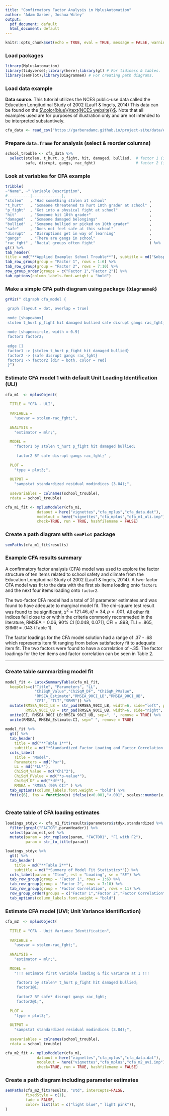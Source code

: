 ```yaml
---
title: "Confirmatory Factor Analysis in MplusAutomation"
author: 'Adam Garber, Joshua Wiley'
output:
  pdf_document: default
  html_document: default
---
```


```r
knitr::opts_chunk$set(echo = TRUE, eval = TRUE, message = FALSE, warning = FALSE)
```

### Load packages
```r

library(MplusAutomation)
library(tidyverse);library(here);library(gt) # For tidiness & tables. 
library(semPlot);library(DiagrammeR) # For creating path diagrams.

```

### Load data example 

**Data source.** This tutorial utilizes the NCES public-use data called the Education Longitudinal Study of 2002 (Lauff & Ingels, 2014) This data can be found on the [$\color{blue}{\text{NCES website}}$](https://nces.ed.gov/surveys/els2002/avail_data.asp). Note that all examples used are for purposes of illustration only and are not intended to be interpreted substantively.
```r

cfa_data <- read_csv("https://garberadamc.github.io/project-site/data/els_sub5_data.csv")

```

### Prepare `data.frame` for analysis (select & reorder columns)
```r

school_trouble <- cfa_data %>% 
  select(stolen, t_hurt, p_fight, hit, damaged, bullied,  # factor 1 (indicators)
         safe, disrupt, gangs, rac_fght)                  # factor 2 (indicators)

```

### Look at variables for CFA example
```r
tribble(
~"Name", ~" Variable Description", 
#----------|-------------|,
"stolen"   , "Had something stolen at school"                   ,
"t_hurt"   , "Someone threatened to hurt 10th grader at school" ,
"p_fight"  , "Got into a physical fight at school"              ,
"hit"      , "Someone hit 10th grader"                          ,
"damaged"  , "Someone damaged belongings"                       ,
"bullied"  , "Someone bullied or picked on 10th grader"         ,
"safe"     , "Does not feel safe at this school"                ,
"disrupt"  , "Disruptions get in way of learning"               ,
"gangs"    , "There are gangs in school"                        ,
"rac_fght" , "Racial groups often fight"                        ) %>% 
gt() %>% 
tab_header(
title = md("**Applied Example: School Trouble**"), subtitle = md("&nbsp;")) %>%
tab_row_group(group = "Factor 1", rows = 1:6) %>%
tab_row_group(group = "Factor 2", rows = 7:10) %>%
row_group_order(groups = c("Factor 1","Factor 2")) %>% 
tab_options(column_labels.font.weight = "bold")
```

\newpage

### Make a simple CFA path diagram using package {`DiagrammeR`} 
```r

grViz(" digraph cfa_model {

 graph [layout = dot, overlap = true]
 
 node [shape=box]
 stolen t_hurt p_fight hit damaged bullied safe disrupt gangs rac_fght;
 
 node [shape=circle, width = 0.9]
 factor1 factor2;
 
 edge []
 factor1 -> {stolen t_hurt p_fight hit damaged bullied}
 factor2 -> {safe disrupt gangs rac_fght}
 factor1 -> factor2 [dir = both, color = red]
 }")

```

\newpage

### Estimate CFA model 1 with default Unit Loading Identification (ULI)
```r

cfa_m1  <- mplusObject(
  
  TITLE = "CFA - ULI", 
  
  VARIABLE = 
    "usevar = stolen-rac_fght;", 
  
  ANALYSIS = 
    "estimator = mlr;",
  
  MODEL = 
    "factor1 by stolen t_hurt p_fight hit damaged bullied;
  
     factor2 BY safe disrupt gangs rac_fght;" ,
  
  PLOT = 
    "type = plot3;",
  
  OUTPUT = 
    "sampstat standardized residual modindices (3.84);",
  
  usevariables = colnames(school_trouble), 
  rdata = school_trouble)

cfa_m1_fit <- mplusModeler(cfa_m1, 
              dataout = here("vignettes","cfa_mplus","cfa_data.dat"),
              modelout = here("vignettes","cfa_mplus","cfa_m1_uli.inp"),
              check=TRUE, run = TRUE, hashfilename = FALSE)
```

\newpage

### Create a path diagram with `semPlot` package
```r

semPaths(cfa_m1_fit$results)

```

### Example CFA results summary 

A confirmatory factor analysis (CFA) model was used to explore the factor structure of ten items related to school safety and climate from the Education Longitudinal Study of 2002 (Lauff & Ingels, 2014). A two-factor CFA model was fit to the data with the first six items loading onto `factor1` and the next four items loading onto `factor2`.

The two-factor CFA model had a total of 31 parameter estimates and was found to have adequate to marginal model fit. The chi-square test result was found to be significant, $\chi^2 = 121.46, df = 34, p< .001$. All other fit indices fell close to or within the criteria commonly recommeded in the literature, RMSEA = 0.06, 90% CI [0.048, 0.071], CFI = .898, TLI = .865, SRMR = .043 (Table 1). 

The factor loadings for the CFA model solution had a range of .37 - .68 which represents item fit ranging from below satisfactory fit to adequate item fit. The two factors were found to have a correlation of -.35. The factor loadings for the ten items and factor correlation can be seen in Table 2. 

***

\newpage

### Create table summarizing model fit
```r

model_fit <- LatexSummaryTable(cfa_m1_fit,
  keepCols=c("Title", "Parameters", "LL",
             "ChiSqM_Value","ChiSqM_DF", "ChiSqM_PValue",
             "RMSEA_Estimate","RMSEA_90CI_LB","RMSEA_90CI_UB",
             "CFI", "TLI","SRMR")) %>% 
  mutate(RMSEA_90CI_LB = str_pad(RMSEA_90CI_LB, width=6, side="left", pad="("),
         RMSEA_90CI_UB = str_pad(RMSEA_90CI_UB, width=6, side="right", pad=")")) %>% 
  unite(CI, RMSEA_90CI_LB:RMSEA_90CI_UB, sep=", ", remove = TRUE) %>% 
  unite(RMSEA, RMSEA_Estimate:CI, sep=" ", remove = TRUE)
  
model_fit %>%
  gt() %>% 
  tab_header(
    title = md("**Table 1**"),
    subtitle = md("*Standardized Factor Loading and Factor Correlation Estimates*")) %>%
  cols_label(
    Title = "Model",
    Parameters = md("Par"),
    LL = md("*LL*"),
    ChiSqM_Value = md("Chi^2"),
    ChiSqM_PValue = md("*p-value*"),
    ChiSqM_DF = md("*df*"),
    RMSEA = "RMSEA (90% CI)" ) %>% 
  tab_options(column_labels.font.weight = "bold") %>%
  fmt(c(6), fns = function(x) ifelse(x<0.001,"<.001", scales::number(x, accuracy = 0.01)))
  
```

\newpage

### Create table of CFA loading estimates
```r

loadings_stdyx <- cfa_m1_fit$results$parameters$stdyx.standardized %>% 
  filter(grepl("FACTOR",paramHeader)) %>%
  select(param,est,se) %>% 
  mutate(param = str_replace(param, "FACTOR1", "F1 with F2"),
         param = str_to_title(param))

loadings_stdyx %>%
  gt() %>% 
  tab_header(
    title = md("**Table 2**"),
    subtitle = md("*Summary of Model Fit Statistics*")) %>%
  cols_label(param = "Item", est = "Loading", se = "SE") %>%
  tab_row_group(group = "Factor 1", rows = 1:6) %>%
  tab_row_group(group = "Factor 2", rows = 7:10) %>%
  tab_row_group(group = "Factor Correlation", rows = 11) %>%
  row_group_order(groups = c("Factor 1","Factor 2","Factor Correlation")) %>% 
  tab_options(column_labels.font.weight = "bold")

```

\newpage

### Estimate CFA model (UVI; Unit Variance Identification)
```r

cfa_m2  <- mplusObject(
  
  TITLE = "CFA - Unit Variance Identification", 
  
  VARIABLE = 
    "usevar = stolen-rac_fght;", 
  
  ANALYSIS = 
    "estimator = mlr;",
  
  MODEL = 
    "!!! estimate first variable loading & fix variance at 1 !!!
     
     factor1 by stolen* t_hurt p_fight hit damaged bullied;
     factor1@1;
  
     factor2 BY safe* disrupt gangs rac_fght;
     factor2@1;",
  
  PLOT = 
    "type = plot3;",
  
  OUTPUT = 
    "sampstat standardized residual modindices (3.84);",
  
  usevariables = colnames(school_trouble), 
  rdata = school_trouble)

cfa_m2_fit <- mplusModeler(cfa_m1, 
              dataout = here("vignettes","cfa_mplus","cfa_data.dat"),
              modelout = here("vignettes","cfa_mplus","cfa_m2_uvi.inp"),
              check=TRUE, run = TRUE, hashfilename = FALSE)
```

\newpage

### Create a path diagram including parameter estimates
```r
semPaths(cfa_m2_fit$results, "std", intercepts=FALSE,
         fixedStyle = c(1),
         fade = FALSE,
         color= list(lat = c("light blue"," light pink")),
)
```




